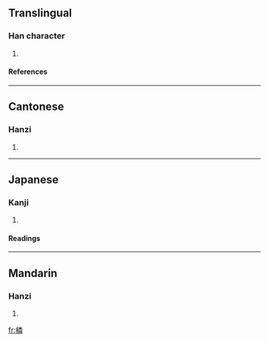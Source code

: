 ==Translingual==
===Han character===
{{Han char|rn=75|rad=木|as=12|sn=16|four=4995<sub>9</sub>|canj=木火木手 (DFDQ)}}
# {{defn|Han|sort=木12}}
====References====
{{Han ref|kx=0552.280|dkj=15524|dj=0941.150|hdz=21295.080|uh=6A49|ud=27209|bh=E9C0|bd=59840}}

----
==Cantonese==
===Hanzi===
{{yue-hanzi|jyut=|y=leun4}}
# {{defn|Cantonese}}

----
==Japanese==
===Kanji===
{{ja-kanji|grade=|rs=木12}}
# {{defn|Japanese}} 
====Readings====
{{ja-readings|on=[[りん]] (rin)|kun=[[しきみ]] (shikimi)}}

----
==Mandarin==
===Hanzi===
{{cmn-hanzi|pin=[[lìn]] (lin4), [[shǎn]] (shan3)|wg=lin<sup>4</sup>, shan<sup>3</sup>}}
# {{defn|Mandarin}}

[[fr:橉]]